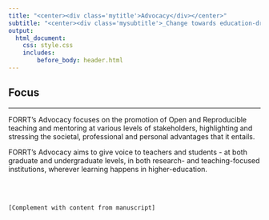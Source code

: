 ```yaml
---
title: "<center><div class='mytitle'>Advocacy</div></center>"
subtitle: "<center><div class='mysubtitle'>_Change towards education-driven science_</div></center>"
output: 
  html_document:
    css: style.css
    includes: 
        before_body: header.html
---
```



<div class="mycontent">


## Focus
***
FORRT's Advocacy focuses on the promotion of Open and Reproducible teaching and mentoring at various levels of stakeholders, highlighting and stressing the societal, professional and personal advantages that it entails.

FORRT's Advocacy aims to give voice to teachers and students - at both graduate and undergraduate levels, in both research- and teaching-focused institutions, wherever learning happens in higher-education.

<br><br>

```redcars
[Complement with content from manuscript]
```


</div>
